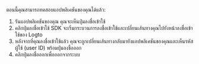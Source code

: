ตอนนี้คุณสามารถทดสอบแอปพลิเคชันของคุณได้แล้ว:

1. รันแอปพลิเคชันของคุณ คุณจะเห็นปุ่มลงชื่อเข้าใช้
2. คลิกปุ่มลงชื่อเข้าใช้ SDK จะเริ่มกระบวนการลงชื่อเข้าใช้และเปลี่ยนเส้นทางคุณไปยังหน้าลงชื่อเข้าใช้ของ Logto
3. หลังจากที่คุณลงชื่อเข้าใช้แล้ว คุณจะถูกเปลี่ยนเส้นทางกลับมายังแอปพลิเคชันของคุณและเห็นรหัสผู้ใช้ (user ID) พร้อมปุ่มลงชื่อออก
4. คลิกปุ่มลงชื่อออกเพื่อออกจากระบบ

